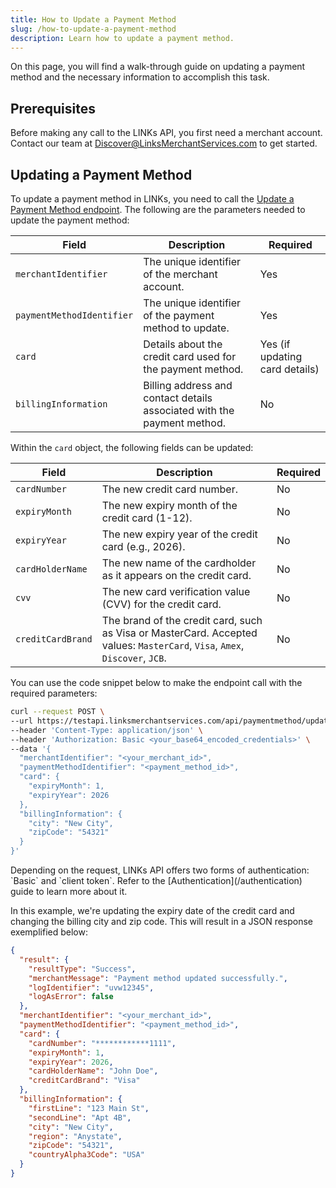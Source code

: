 ```yaml
---
title: How to Update a Payment Method
slug: /how-to-update-a-payment-method
description: Learn how to update a payment method.
---
```


On this page, you will find a walk-through guide on updating a payment method and the necessary information to accomplish this task.

## Prerequisites

Before making any call to the LINKs API, you first need a merchant account. Contact our team at Discover@LinksMerchantServices.com to get started.

## Updating a Payment Method

To update a payment method in LINKs, you need to call the [Update a Payment Method endpoint](/reference/links/update-payment-method/). The following are the parameters needed to update the payment method:

| **Field**                  | **Description**                                                        | **Required** |
|----------------------------|------------------------------------------------------------------------|--------------|
| `merchantIdentifier`       | The unique identifier of the merchant account.                         | Yes          |
| `paymentMethodIdentifier`  | The unique identifier of the payment method to update.                 | Yes          |
| `card`                     | Details about the credit card used for the payment method.             | Yes (if updating card details) |
| `billingInformation`       | Billing address and contact details associated with the payment method.| No           |

Within the `card` object, the following fields can be updated:

| **Field**         | **Description**                                          | **Required** |
|-------------------|----------------------------------------------------------|--------------|
| `cardNumber`      | The new credit card number.                              | No           |
| `expiryMonth`     | The new expiry month of the credit card (1-12).          | No           |
| `expiryYear`      | The new expiry year of the credit card (e.g., 2026).     | No           |
| `cardHolderName`  | The new name of the cardholder as it appears on the credit card. | No           |
| `cvv`             | The new card verification value (CVV) for the credit card.| No          |
| `creditCardBrand` | The brand of the credit card, such as Visa or MasterCard. Accepted values: `MasterCard`, `Visa`, `Amex`, `Discover`, `JCB`. | No           |

You can use the code snippet below to make the endpoint call with the required parameters:

```sh
curl --request POST \
--url https://testapi.linksmerchantservices.com/api/paymentmethod/update \
--header 'Content-Type: application/json' \
--header 'Authorization: Basic <your_base64_encoded_credentials>' \
--data '{
  "merchantIdentifier": "<your_merchant_id>",
  "paymentMethodIdentifier": "<payment_method_id>",
  "card": {
    "expiryMonth": 1,
    "expiryYear": 2026
  },
  "billingInformation": {
    "city": "New City",
    "zipCode": "54321"
  }
}'
```

<Callout type="info" title="Authentication">
  Depending on the request, LINKs API offers two forms of authentication:
  `Basic` and `client token`. Refer to the [Authentication](/authentication)
  guide to learn more about it.
</Callout>

In this example, we're updating the expiry date of the credit card and changing the billing city and zip code. This will result in a JSON response exemplified below:

```json
{
  "result": {
    "resultType": "Success",
    "merchantMessage": "Payment method updated successfully.",
    "logIdentifier": "uvw12345",
    "logAsError": false
  },
  "merchantIdentifier": "<your_merchant_id>",
  "paymentMethodIdentifier": "<payment_method_id>",
  "card": {
    "cardNumber": "************1111",
    "expiryMonth": 1,
    "expiryYear": 2026,
    "cardHolderName": "John Doe",
    "creditCardBrand": "Visa"
  },
  "billingInformation": {
    "firstLine": "123 Main St",
    "secondLine": "Apt 4B",
    "city": "New City",
    "region": "Anystate",
    "zipCode": "54321",
    "countryAlpha3Code": "USA"
  }
}
```

